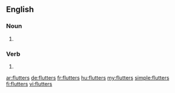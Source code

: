 ==English==

===Noun===
{{head|en|plural}}

# {{plural of|flutter|lang=en}}

===Verb===
{{head|en|verb form}}

# {{en-third-person singular of|flutter}}

[[ar:flutters]]
[[de:flutters]]
[[fr:flutters]]
[[hu:flutters]]
[[my:flutters]]
[[simple:flutters]]
[[fi:flutters]]
[[vi:flutters]]